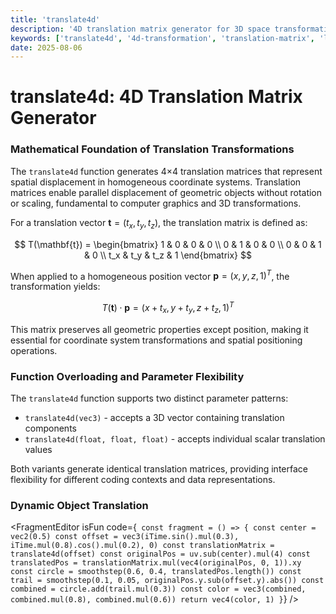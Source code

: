 ```yaml
---
title: 'translate4d'
description: '4D translation matrix generator for 3D space transformations'
keywords: ['translate4d', '4d-transformation', 'translation-matrix', 'linear-algebra', 'matrix-operations']
date: 2025-08-06
---
```



# translate4d: 4D Translation Matrix Generator

### Mathematical Foundation of Translation Transformations

The `translate4d` function generates 4×4 translation matrices that represent spatial displacement in homogeneous coordinate systems. Translation matrices enable parallel displacement of geometric objects without rotation or scaling, fundamental to computer graphics and 3D transformations.

For a translation vector $\mathbf{t} = (t_x, t_y, t_z)$, the translation matrix is defined as:

$$
T(\mathbf{t}) = \begin{bmatrix}
1 & 0 & 0 & 0 \\
0 & 1 & 0 & 0 \\
0 & 0 & 1 & 0 \\
t_x & t_y & t_z & 1
\end{bmatrix}
$$

When applied to a homogeneous position vector $\mathbf{p} = (x, y, z, 1)^T$, the transformation yields:

$$T(\mathbf{t}) \cdot \mathbf{p} = (x + t_x, y + t_y, z + t_z, 1)^T$$

This matrix preserves all geometric properties except position, making it essential for coordinate system transformations and spatial positioning operations.

### Function Overloading and Parameter Flexibility

The `translate4d` function supports two distinct parameter patterns:

- `translate4d(vec3)` - accepts a 3D vector containing translation components
- `translate4d(float, float, float)` - accepts individual scalar translation values

Both variants generate identical translation matrices, providing interface flexibility for different coding contexts and data representations.

### Dynamic Object Translation

<FragmentEditor
        isFun
        code={`
const fragment = () => {
        const center = vec2(0.5)
        const offset = vec3(iTime.sin().mul(0.3), iTime.mul(0.8).cos().mul(0.2), 0)
        const translationMatrix = translate4d(offset)
        const originalPos = uv.sub(center).mul(4)
        const translatedPos = translationMatrix.mul(vec4(originalPos, 0, 1)).xy
        const circle = smoothstep(0.6, 0.4, translatedPos.length())
        const trail = smoothstep(0.1, 0.05, originalPos.y.sub(offset.y).abs())
        const combined = circle.add(trail.mul(0.3))
        const color = vec3(combined, combined.mul(0.8), combined.mul(0.6))
        return vec4(color, 1)
}`}
/>
